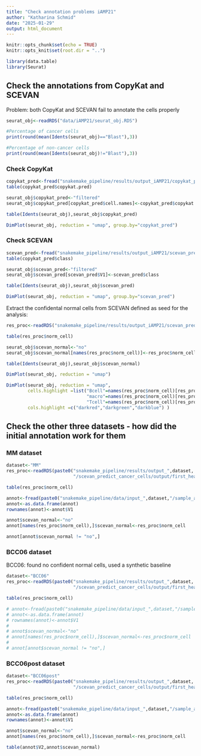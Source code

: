```yaml
---
title: "Check annotation problems iAMP21"
author: "Katharina Schmid"
date: "2025-01-29"
output: html_document
---
```


```r
knitr::opts_chunk$set(echo = TRUE)
knitr::opts_knit$set(root.dir = "..")

library(data.table)
library(Seurat)
```



## Check the annotations from CopyKat and SCEVAN

Problem: both CopyKat and SCEVAN fail to annotate the cells properly

```r

seurat_obj<-readRDS("data/iAMP21/seurat_obj.RDS")

#Percentage of cancer cells
print(round(mean(Idents(seurat_obj)=="Blast"),3))

#Percentage of non-cancer cells
print(round(mean(Idents(seurat_obj)!="Blast"),3))

```

### Check CopyKat

```r

copykat_pred<-fread("snakemake_pipeline/results/output_iAMP21/copykat_predict_cancer_cells/iAMP21_copykat_prediction.txt")
table(copykat_pred$copykat.pred)

seurat_obj$copykat_pred<-"filtered"
seurat_obj$copykat_pred[copykat_pred$cell.names]<-copykat_pred$copykat.pred

table(Idents(seurat_obj),seurat_obj$copykat_pred)

```

```r

DimPlot(seurat_obj, reduction = "umap", group.by="copykat_pred")

```

### Check SCEVAN

```r

scevan_pred<-fread("snakemake_pipeline/results/output_iAMP21/scevan_predict_cancer_cells/output/iAMP21_scevan_prediction.txt")
table(copykat_pred$class)

seurat_obj$scevan_pred<-"filtered"
seurat_obj$scevan_pred[scevan_pred$V1]<-scevan_pred$class

table(Idents(seurat_obj),seurat_obj$scevan_pred)

```


```r

DimPlot(seurat_obj, reduction = "umap", group.by="scevan_pred")

```


Extract the confidental normal cells from SCEVAN defined as seed for the analysis:

```r
res_proc<-readRDS("snakemake_pipeline/results/output_iAMP21/scevan_predict_cancer_cells/output/first_healthy_cell_annotation.RDS")

table(res_proc$norm_cell)

seurat_obj$scevan_normal<-"no"
seurat_obj$scevan_normal[names(res_proc$norm_cell)]<-res_proc$norm_cell

table(Idents(seurat_obj),seurat_obj$scevan_normal)  

DimPlot(seurat_obj, reduction = "umap")

DimPlot(seurat_obj, reduction = "umap", 
        cells.highlight	=list("Bcell"=names(res_proc$norm_cell)[res_proc$norm_cell=="Bcells"],
                              "macro"=names(res_proc$norm_cell)[res_proc$norm_cell=="macro"],
                              "Tcell"=names(res_proc$norm_cell)[res_proc$norm_cell=="Tcell"]),
        cols.highlight =c("darkred","darkgreen","darkblue") )

```

## Check the other three datasets - how did the initial annotation work for them

### MM dataset

```r

dataset<-"MM"
res_proc<-readRDS(paste0("snakemake_pipeline/results/output_",dataset,
                         "/scevan_predict_cancer_cells/output/first_healthy_cell_annotation.RDS"))

table(res_proc$norm_cell)

annot<-fread(paste0("snakemake_pipeline/data/input_",dataset,"/sample_annotation.txt"),header=FALSE)
annot<-as.data.frame(annot)
rownames(annot)<-annot$V1

annot$scevan_normal<-"no"
annot[names(res_proc$norm_cell),]$scevan_normal<-res_proc$norm_cell

annot[annot$scevan_normal != "no",]

```
### BCC06 dataset

BCC06: found no confident normal cells, used a synthetic baseline

```r

dataset<-"BCC06"
res_proc<-readRDS(paste0("snakemake_pipeline/results/output_",dataset,
                         "/scevan_predict_cancer_cells/output/first_healthy_cell_annotation.RDS"))

table(res_proc$norm_cell)

# annot<-fread(paste0("snakemake_pipeline/data/input_",dataset,"/sample_annotation.txt"),header=FALSE)
# annot<-as.data.frame(annot)
# rownames(annot)<-annot$V1
# 
# annot$scevan_normal<-"no"
# annot[names(res_proc$norm_cell),]$scevan_normal<-res_proc$norm_cell
# 
# annot[annot$scevan_normal != "no",]

```

### BCC06post dataset

```r

dataset<-"BCC06post"
res_proc<-readRDS(paste0("snakemake_pipeline/results/output_",dataset,
                         "/scevan_predict_cancer_cells/output/first_healthy_cell_annotation.RDS"))

table(res_proc$norm_cell)

annot<-fread(paste0("snakemake_pipeline/data/input_",dataset,"/sample_annotation.txt"),header=FALSE)
annot<-as.data.frame(annot)
rownames(annot)<-annot$V1

annot$scevan_normal<-"no"
annot[names(res_proc$norm_cell),]$scevan_normal<-res_proc$norm_cell

table(annot$V2,annot$scevan_normal)

```